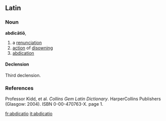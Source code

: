 ==Latin==


===Noun===
'''abdicātiō''', {{f}}

#a [[renunciation]] 
#[[action]] of [[disowning]]
#[[abdication]]
====Declension====
Third declension.
{{la-decl-3rd|abdicātiō|abdicātiō|abdicātiōn}}

===References===
Professor Kidd, et al. ''Collins Gem Latin Dictionary''. HarperCollins Publishers (Glasgow: 2004). ISBN 0-00-470763-X. page 1.

[[fr:abdicatio]]
[[it:abdicatio]]